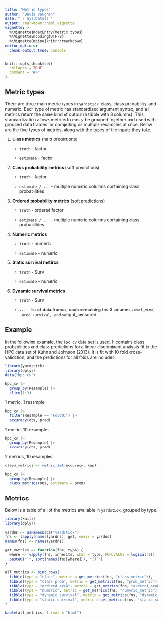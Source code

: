 ```yaml
---
title: "Metric types"
author: "Davis Vaughan"
date: "`r Sys.Date()`"
output: rmarkdown::html_vignette
vignette: >
  %\VignetteIndexEntry{Metric types}
  %\VignetteEncoding{UTF-8}
  %\VignetteEngine{knitr::rmarkdown}
editor_options: 
  chunk_output_type: console
---
```


```r
knitr::opts_chunk$set(
  collapse = TRUE,
  comment = "#>"
)
```

## Metric types

There are three main metric types in `yardstick`: class, class probability, and
numeric. Each type of metric has standardized argument syntax, and all metrics 
return the same kind of output (a tibble with 3 columns). This standardization 
allows metrics to easily be grouped together and used with grouped data frames 
for computing on multiple resamples at once. Below are the five types of 
metrics, along with the types of the inputs they take.

1) **Class metrics** (hard predictions)

    - `truth` - factor
    
    - `estimate` - factor
  
2) **Class probability metrics** (soft predictions)
    - `truth` - factor
    
    - `estimate / ...` - multiple numeric columns containing class probabilities
  
3) **Ordered probability metrics** (soft predictions)
    - `truth` - ordered factor
    
    - `estimate / ...` - multiple numeric columns containing class probabilities
  
4) **Numeric metrics**

    - `truth` - numeric
    
    - `estimate` - numeric

5) **Static survival metircs**

    - `truth` - Surv

    - `estimate` - numeric

6) **Dynamic survival metrics**

    - `truth` - Surv

    - `...` - list of data.frames, each containing the 3 columns `.eval_time`, `.pred_survival, and `.weight_censored`

## Example

In the following example, the `hpc_cv` data set is used. It contains class
probabilities and class predictions for a linear discriminant analysis fit to
the HPC data set of Kuhn and Johnson (2013). It is fit with 10 fold cross-validation,
and the predictions for all folds are included.

```r
library(yardstick)
library(dplyr)
data("hpc_cv")

hpc_cv |>
  group_by(Resample) |>
  slice(1:3)
```

1 metric, 1 resample

```r
hpc_cv |>
  filter(Resample == "Fold01") |>
  accuracy(obs, pred)
```

1 metric, 10 resamples

```r
hpc_cv |>
  group_by(Resample) |>
  accuracy(obs, pred)
```

2 metrics, 10 resamples

```r
class_metrics <- metric_set(accuracy, kap)

hpc_cv |>
  group_by(Resample) |>
  class_metrics(obs, estimate = pred)
```

## Metrics

Below is a table of all of the metrics available in `yardstick`, grouped
by type.

```r
library(knitr)
library(dplyr)

yardns <- asNamespace("yardstick")
fns <- lapply(names(yardns), get, envir = yardns)
names(fns) <- names(yardns)

get_metrics <- function(fns, type) {
  where <- vapply(fns, inherits, what = type, FUN.VALUE = logical(1))
  paste0("`", sort(names(fns[where])), "()`")
}

all_metrics <- bind_rows(
  tibble(type = "class", metric = get_metrics(fns, "class_metric")),
  tibble(type = "class prob", metric = get_metrics(fns, "prob_metric")),
  tibble(type = "ordered prob", metric = get_metrics(fns, "ordered_prob_metric")),
  tibble(type = "numeric", metric = get_metrics(fns, "numeric_metric")),
  tibble(type = "dynamic survival", metric = get_metrics(fns, "dynamic_survival_metric")),
  tibble(type = "static survival", metric = get_metrics(fns, "static_survival_metric"))
)

kable(all_metrics, format = "html")
```
